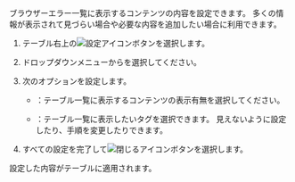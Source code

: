 <Title hashid='setting-table-contents' level={props.level}>テーブルコンテンツの表示設定</Title>

<InDoc product="browser">

ブラウザーエラー一覧に表示するコンテンツの内容を設定できます。 多くの情報が表示されて見づらい場合や必要な内容を追加したい場合に利用できます。

</InDoc>

1. テーブル右上の![設定アイコン](/img/ico-setting.svg)ボタンを選択します。

2. ドロップダウンメニューから<Cmdname sid="table_content_setting" className="uitext" />を選択してください。

3. 次のオプションを設定します。

   - <Cmdname sid="whether_display_content" className="uitext" />：テーブル一覧に表示するコンテンツの表示有無を選択してください。

   - <Cmdname sid="tag_management" className="uitext" />：テーブル一覧に表示したいタグを選択できます。 見えないように設定したり、手順を変更したりできます。

4. すべての設定を完了して![閉じるアイコン](/img/ico-close.svg)ボタンを選択します。

設定した内容がテーブルに適用されます。
